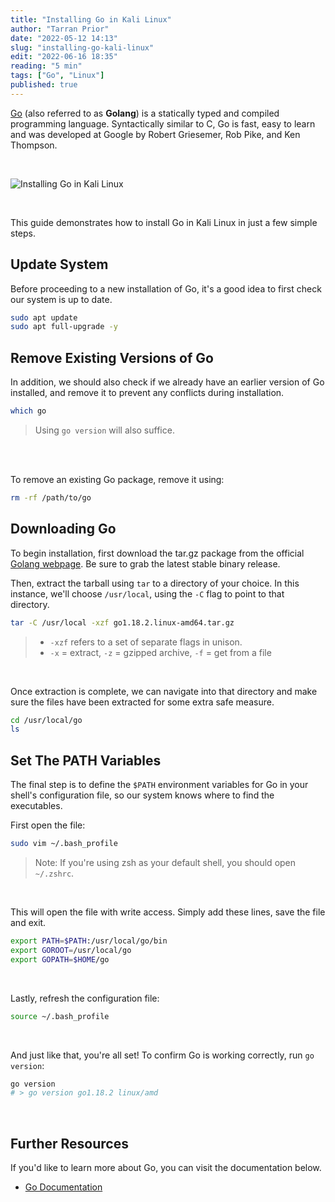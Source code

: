 ```yaml
---
title: "Installing Go in Kali Linux"
author: "Tarran Prior"
date: "2022-05-12 14:13"
slug: "installing-go-kali-linux"
edit: "2022-06-16 18:35"
reading: "5 min"
tags: ["Go", "Linux"]
published: true
---
```


[Go](https://go.dev/) (also referred to as **Golang**) is a statically typed and compiled programming language. Syntactically similar to C, Go is fast, easy to learn and was developed at Google by Robert Griesemer, Rob Pike, and Ken Thompson.

<br />

![Installing Go in Kali Linux](./golang-feature.png)

<br />

This guide demonstrates how to install Go in Kali Linux in just a few simple steps.

## Update System
Before proceeding to a new installation of Go, it's a good idea to first check our system is up to date.
```bash
sudo apt update
sudo apt full-upgrade -y
```

## Remove Existing Versions of Go
In addition, we should also check if we already have an earlier version of Go installed, and remove it to prevent any conflicts during installation.
```bash
which go
```

> Using `go version` will also suffice.

<br /><br />

To remove an existing Go package, remove it using:
```bash
rm -rf /path/to/go
```

## Downloading Go
To begin installation, first download the tar.gz package from the official [Golang webpage](https://go.dev/dl/). Be sure to grab the latest stable binary release.

Then, extract the tarball using `tar` to a directory of your choice. In this instance, we'll choose `/usr/local`, using the `-C` flag to point to that directory.
```bash
tar -C /usr/local -xzf go1.18.2.linux-amd64.tar.gz
```

>- `-xzf` refers to a set of separate flags in unison.<br />
>- `-x` = extract, `-z` = gzipped archive, `-f` = get from a file

<br />

Once extraction is complete, we can navigate into that directory and make sure the files have been extracted for some extra safe measure.
```bash
cd /usr/local/go
ls
```

## Set The PATH Variables
The final step is to define the `$PATH` environment variables for Go in your shell's configuration file, so our system knows where to find the executables.

First open the file:
```bash
sudo vim ~/.bash_profile
```

> Note: If you're using zsh as your default shell, you should open `~/.zshrc`.

<br />

This will open the file with write access. Simply add these lines, save the file and exit.
```bash
export PATH=$PATH:/usr/local/go/bin
export GOROOT=/usr/local/go
export GOPATH=$HOME/go
```

<br />

Lastly, refresh the configuration file:
```bash
source ~/.bash_profile
```

<br />

And just like that, you're all set! To confirm Go is working correctly, run `go version`:
```bash
go version
# > go version go1.18.2 linux/amd
```

<br />

## Further Resources
If you'd like to learn more about Go, you can visit the documentation below.
- [Go Documentation](https://go.dev/doc/)